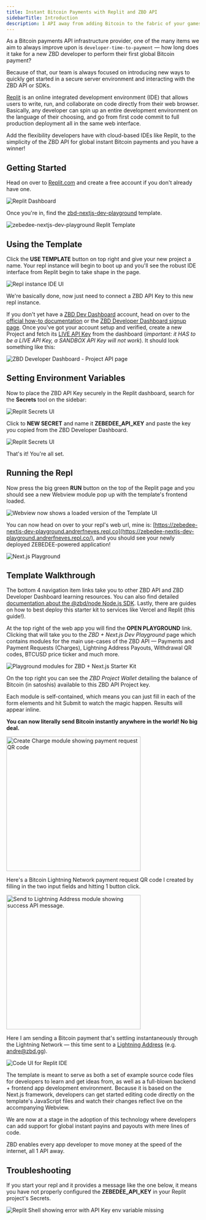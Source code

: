 ```yaml
---
title: Instant Bitcoin Payments with Replit and ZBD API
sidebarTitle: Introduction
description: 1 API away from adding Bitcoin to the fabric of your games, apps, and systems.
---
```


As a Bitcoin payments API infrastructure provider, one of the many items we aim to always improve upon is `developer-time-to-payment` — how long does it take for a new ZBD developer to perform their first global Bitcoin payment?

Because of that, our team is always focused on introducing new ways to quickly get started in a secure server environment and interacting with the ZBD API or SDKs.

[Replit](https://replit.com) is an online integrated development environment (IDE) that allows users to write, run, and collaborate on code directly from their web browser. Basically, any developer can spin up an entire development environment on the language of their choosing, and go from first code commit to full production deployment all in the same web interface.

Add the flexibility developers have with cloud-based IDEs like Replit, to the simplicity of the ZBD API for global instant Bitcoin payments and you have a winner!

## Getting Started

Head on over to [Replit.com](https://replit.com/) and create a free account if you don't already have one.

<Frame>
  <img src="/img/docs/replit-quickstart/replit-dashboard.png" alt="Replit Dashboard" />
</Frame>

Once you're in, find the [zbd-nextjs-dev-playground](https://replit.com/@andrerfneves/zebedee-nextjs-dev-playground?v=1) template.

<Frame>
  <img src="/img/docs/replit-quickstart/replit-dev-playground.png" alt="zebedee-nextjs-dev-playground Replit Template" />
</Frame>

## Using the Template

Click the **USE TEMPLATE** button on top right and give your new project a name. Your repl instance will begin to boot up and you'll see the robust IDE interface from Replit begin to take shape in the page.

<Frame>
  <img src="/img/docs/replit-quickstart/replit-ide.png" alt="Repl instance IDE UI" />
</Frame>

We're basically done, now just need to connect a ZBD API Key to this new repl instance.

If you don't yet have a [ZBD Dev Dashboard](https://dashboard.zebedee.io/) account, head on over to the [official how-to documentation](/get-started/create-account) or the [ZBD Developer Dashboard signup page](https://dashboard.zebedee.io/). Once you've got your account setup and verified, create a new Project and fetch its [LIVE API Key](/get-started/sandbox-project) from the dashboard (*important: it HAS to be a LIVE API Key, a SANDBOX API Key will not work*). It should look something like this:

<Frame>
  <img src="/img/docs/replit-quickstart/dev-dashboard.jpeg" alt="ZBD Developer Dashboard - Project API page" />
</Frame>

## Setting Environment Variables

Now to place the ZBD API Key securely in the Replit dashboard, search for the **Secrets** tool on the sidebar:

<Frame>
  <img src="/img/docs/replit-quickstart/replit-secrets-ui.jpeg" alt="Replit Secrets UI" />
</Frame>

Click to **NEW SECRET** and name it **ZEBEDEE_API_KEY** and paste the key you copied from the ZBD Developer Dashboard.

<Frame>
  <img src="/img/docs/replit-quickstart/replit-secrets-ui-2.png" alt="Replit Secrets UI" />
</Frame>

That's it! You're all set.

## Running the Repl

Now press the big green **RUN** button on the top of the Replit page and you should see a new Webview module pop up with the template's frontend loaded.

<Frame>
  <img src="/img/docs/replit-quickstart/webview.png" alt="Webview now shows a loaded version of the Template UI" />
</Frame>

You can now head on over to your repl's web url, mine is: [https://zebedee-nextjs-dev-playground.andrerfneves.repl.co](https://zebedee-nextjs-dev-playground.andrerfneves.repl.co/), and you should see your newly deployed ZEBEDEE-powered application!

<Frame>
  <img src="/img/docs/replit-quickstart/nextjs.png" alt="Next.js Playground" />
</Frame>

## Template Walkthrough

The bottom 4 navigation item links take you to other ZBD API and ZBD Developer Dashboard learning resources. You can also find detailed [documentation about the @zbd/node Node.js SDK](https://node.zbd.dev/). Lastly, there are guides on how to best deploy this starter kit to services like Vercel and Replit (this guide!).

At the top right of the web app you will find the **OPEN PLAYGROUND** link. Clicking that will take you to the *ZBD + Next.js Dev Playground* page which contains modules for the main use-cases of the ZBD API — Payments and Payment Requests (Charges), Lightning Address Payouts, Withdrawal QR codes, BTCUSD price ticker and much more.

<Frame>
  <img src="/img/docs/replit-quickstart/nextjs-playground.png" alt="Playground modules for ZBD + Next.js Starter Kit" />
</Frame>

On the top right you can see the *ZBD Project Wallet* detailing the balance of Bitcoin (in satoshis) available to this ZBD API Project key.

Each module is self-contained, which means you can just fill in each of the form elements and hit Submit to watch the magic happen. Results will appear inline.

**You can now literally send Bitcoin instantly anywhere in the world! No big deal.**

<Frame>
  <img src="/img/docs/replit-quickstart/charge-module.jpeg" width="350" alt="Create Charge module showing payment request QR code" />
</Frame>

Here's a Bitcoin Lightning Network payment request QR code I created by filling in the two input fields and hitting 1 button click.

<Frame>
  <img src="/img/docs/replit-quickstart/send-module.png" width="350" alt="Send to Lightning Address module showing success API message." />
</Frame>

Here I am sending a Bitcoin payment that's settling instantaneously through the Lightning Network — this time sent to a [Lightning Address](https://lightningaddress.com/) (e.g. andre@zbd.gg).

<Frame>
  <img src="/img/docs/replit-quickstart/replit-code-ui.jpeg" alt="Code UI for Replit IDE" />
</Frame>

The template is meant to serve as both a set of example source code files for developers to learn and get ideas from, as well as a full-blown backend + frontend app development environment. Because it is based on the Next.js framework, developers can get started editing code directly on the template's JavaScript files and watch their changes reflect live on the accompanying Webview.

<Tip>
We are now at a stage in the adoption of this technology where developers can add support for global instant payins and payouts with mere lines of code.
  
ZBD enables every app developer to move money at the speed of the internet, all 1 API away.
</Tip>

## Troubleshooting

If you start your repl and it provides a message like the one below, it means you have not properly configured the **ZEBEDEE_API_KEY** in your Replit project's Secrets.

<Frame>
  <img src="/img/docs/replit-quickstart/replit-shell.png" alt="Replit Shell showing error with API Key env variable missing" />
</Frame>
